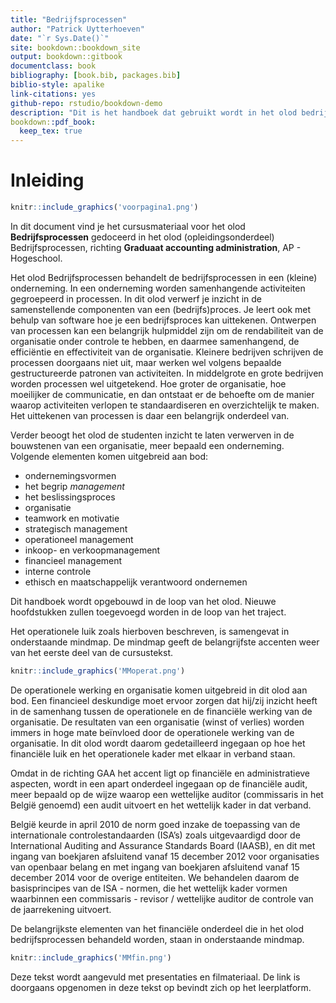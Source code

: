 --- 
title: "Bedrijfsprocessen"
author: "Patrick Uytterhoeven"
date: "`r Sys.Date()`"
site: bookdown::bookdown_site
output: bookdown::gitbook
documentclass: book
bibliography: [book.bib, packages.bib]
biblio-style: apalike
link-citations: yes
github-repo: rstudio/bookdown-demo
description: "Dit is het handboek dat gebruikt wordt in het olod bedrijfsprocessen, graduaat Accounting and Administration, AP - hogeschool - Antwerp"
bookdown::pdf_book:
  keep_tex: true
---


# Inleiding


```{r echo=FALSE, out.width='90%'}
knitr::include_graphics('voorpagina1.png')
```



In dit document vind je het cursusmateriaal voor het olod **Bedrijfsprocessen** gedoceerd in het olod (opleidingsonderdeel) Bedrijfsprocessen, richting **Graduaat accounting administration**, AP - Hogeschool.

Het olod Bedrijfsprocessen behandelt de bedrijfsprocessen in een (kleine) onderneming. In een onderneming worden samenhangende activiteiten gegroepeerd in processen. In dit olod verwerf je inzicht in de samenstellende componenten van een (bedrijfs)proces. Je leert ook met behulp van software hoe je een bedrijfsproces kan uittekenen. Ontwerpen van processen kan een belangrijk hulpmiddel zijn om de rendabiliteit van de organisatie onder controle te hebben, en daarmee samenhangend, de efficiëntie en effectiviteit van de organisatie. Kleinere bedrijven schrijven de processen doorgaans niet uit, maar werken wel volgens bepaalde gestructureerde patronen van activiteiten. In middelgrote en grote bedrijven worden processen wel uitgetekend. Hoe groter de organisatie, hoe moeilijker de communicatie, en dan ontstaat er de behoefte om de manier waarop activiteiten verlopen te standaardiseren en overzichtelijk te maken. Het uittekenen van processen is daar een belangrijk onderdeel van.

Verder beoogt het olod de studenten inzicht te laten verwerven in de bouwstenen van een organisatie, meer bepaald een onderneming. Volgende elementen komen uitgebreid aan bod:

- ondernemingsvormen
- het begrip *management*
- het beslissingsproces
- organisatie
- teamwork en motivatie
- strategisch management
- operationeel management
- inkoop- en verkoopmanagement
- financieel management
- interne controle
- ethisch en maatschappelijk verantwoord ondernemen

Dit handboek wordt opgebouwd in de loop van het olod. Nieuwe hoofdstukken zullen toegevoegd worden in de loop van het traject.

Het operationele luik zoals hierboven beschreven, is samengevat in onderstaande mindmap. De mindmap geeft de belangrijfste accenten weer van het eerste deel van de cursustekst.


```{r echo=FALSE, out.width='90%'}
knitr::include_graphics('MMoperat.png')
```

De operationele werking en organisatie komen uitgebreid in dit olod aan bod. Een financieel deskundige moet ervoor zorgen dat hij/zij inzicht heeft in de samenhang tussen de operationele en de financiële werking van de organisatie. De resultaten van een organisatie (winst of verlies) worden immers in hoge mate beïnvloed door de operationele werking van de organisatie.  In dit olod wordt daarom gedetailleerd ingegaan op  hoe het financiële luik en het operationele kader met elkaar in verband staan.

Omdat in de richting GAA het accent ligt op financiële en administratieve aspecten, wordt in een apart onderdeel ingegaan op de financiële audit, meer bepaald op de wijze waarop een wettelijke auditor (commissaris in het België genoemd) een audit uitvoert en het wettelijk kader in dat verband. 

België keurde in april 2010 de norm goed inzake de toepassing van de internationale controlestandaarden (ISA's) zoals uitgevaardigd door de International Auditing and Assurance Standards Board (IAASB), en dit met ingang van boekjaren afsluitend vanaf 15 december 2012 voor organisaties van openbaar belang en met ingang van boekjaren afsluitend vanaf 15 december 2014 voor de overige entiteiten. We behandelen daarom de basisprincipes van de ISA - normen, die het wettelijk kader vormen waarbinnen een commissaris - revisor / wettelijke auditor de controle van de jaarrekening uitvoert. 

De belangrijkste elementen van het financiële onderdeel die in het olod bedrijfsprocessen behandeld worden, staan in onderstaande mindmap. 

```{r echo=FALSE, out.width='90%'}
knitr::include_graphics('MMfin.png')
```


Deze tekst wordt aangevuld met presentaties en filmateriaal. De link is doorgaans opgenomen in deze tekst op bevindt zich op het leerplatform.
